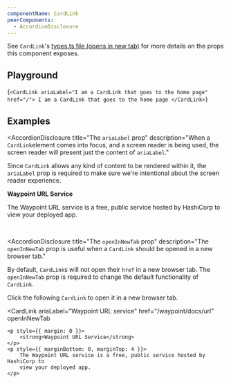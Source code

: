 ```yaml
---
componentName: CardLink
peerComponents:
  - AccordionDisclosure
---
```


See `CardLink`'s <a href="https://github.com/hashicorp/dev-portal/blob/main/src/components/card-link/types.ts" target="_blank" rel="noreferrer noopener">types.ts file (opens in new tab)</a> for more details on the props this component exposes.

## Playground

<LiveComponent>{`
<CardLink ariaLabel="I am a CardLink that goes to the home page" href="/">
  I am a CardLink that goes to the home page
</CardLink>
`}</LiveComponent>

## Examples

<AccordionDisclosure
  title="The `ariaLabel` prop"
  description="When a `CardLink`element comes into focus, and a screen reader is being used, the screen reader will present just the content of `ariaLabel`."
>

Since `CardLink` allows any kind of content to be rendered within it, the `ariaLabel` prop is required to make sure we're intentional about the screen reader experience.

<CardLink ariaLabel="Waypoint URL Service" href="/waypoint/docs/url">
	<p style={{ margin: 0 }}>
		<strong>Waypoint URL Service</strong>
	</p>
	<p style={{ marginBottom: 0, marginTop: 4 }}>
		The Waypoint URL service is a free, public service hosted by HashiCorp to
		view your deployed app.
	</p>
</CardLink>

</AccordionDisclosure>

<br />

<AccordionDisclosure
  title="The `openInNewTab` prop"
  description="The `openInNewTab` prop is useful when a `CardLink` should be opened in a new browser tab."
>

By default, `CardLink`s will not open their `href` in a new browser tab. The `openInNewTab` prop is required to change the default functionality of `CardLink`.

Click the following `CardLink` to open it in a new browser tab.

<CardLink
	ariaLabel="Waypoint URL service"
	href="/waypoint/docs/url"
	openInNewTab
>
	<p style={{ margin: 0 }}>
		<strong>Waypoint URL Service</strong>
	</p>
	<p style={{ marginBottom: 0, marginTop: 4 }}>
		The Waypoint URL service is a free, public service hosted by HashiCorp to
		view your deployed app.
	</p>
</CardLink>

</AccordionDisclosure>
